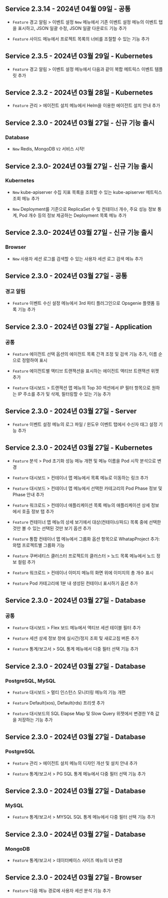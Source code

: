 ## Service 2.3.14​ - 2024년 04월 09일 - 공통​

- <code class="Feature">Feature</code> <span class="uitext">경고 알림</span> &gt; <span class="uitext">이벤트 설정</span> <code class="newfunc">New</code> 메뉴에서 기존 이벤트 설정 메뉴의 이벤트 탭을 표시하고, <span class="uitext">JSON 일괄 수정</span>, <span class="uitext">JSON 일괄 다운로드</span> 기능 추가

- <code class="Feature">Feature</code> 사이드 메뉴에서 프로젝트 목록의 너비를 조절할 수 있는 기능 추가

## Service 2.3.5​ - 2024년 03월 29일 - Kubernetes​

- <code class="Feature">Feature</code> <span class="uitext">경고 알림</span> &gt; <span class="uitext">이벤트 설정</span> 메뉴에서 다음과 같이 복합 메트릭스 이벤트 템플릿 추가

## Service 2.3.2​ - 2024년 03월 28일 - Kubernetes​

- <code class="Feature">Feature</code> <span class="uitext">관리</span> &gt; <span class="uitext">에이전트 설치</span> 메뉴에서 Helm을 이용한 에이전트 설치 안내 추가

## Service 2.3.0​ - 2024년 03월 27일 - 신규 기능 출시​

### Database​

- <code class="New">New</code> Redis, MongoDB <code class="my">V2</code> 서비스 시작!

## Service 2.3.0​ - 2024년 03월 27일 - 신규 기능 출시​

### Kubernetes​

- <code class="New">New</code> kube-apiserver 수집 지표 목록을 조회할 수 있는 <span class="uitext">kube-apiserver 메트릭스 조회</span> 메뉴 추가

- <code class="New">New</code> Deployment를 기준으로 ReplicaSet 수 및 컨테이너 개수, 주요 성능 정보 통계, Pod 개수 등의 정보 제공하는 <span class="uitext">Deployment 목록</span> 메뉴 추가

## Service 2.3.0​ - 2024년 03월 27일 - 신규 기능 출시​

### Browser​

- <code class="New">New</code> 사용자 세션 로그를 검색할 수 있는 <span class="uitext">사용자 세션 로그 검색</span> 메뉴 추가

## Service 2.3.0​ - 2024년 03월 27일 - 공통​

### 경고 알림​

- <code class="Feature">Feature</code> <span class="uitext">이벤트 수신 설정</span> 메뉴에서 3rd 파티 플러그인으로 Opsgenie 플랫폼 등록 기능 추가

## Service 2.3.0​ - 2024년 03월 27일 - Application​

### 공통​

- <code class="Feature">Feature</code> 에이전트 선택 옵션의 에이전트 목록 간격 조정 및 검색 기능 추가, 이름 순으로 정렬하여 표시

- <code class="Feature">Feature</code> 에이전트별 액티브 트랜잭션을 표시하는 <span class="uitext">에이전트 액티브 트랜잭션</span> 위젯 추가

- <code class="Feature">Feature</code> <span class="uitext">대시보드</span> &gt; <span class="uitext">트랜잭션 맵</span> 메뉴의 <span class="uitext">Top 30</span> 섹션에서 IP 필터 항목으로 원하는 IP 주소를 추가 및 삭제, 필터링할 수 있는 기능 추가

## Service 2.3.0​ - 2024년 03월 27일 - Server​

- <code class="Feature">Feature</code> <span class="uitext">이벤트 설정</span> 메뉴의 <span class="uitext">로그 파일 / 윈도우 이벤트</span> 탭에서 수신자 태그 설정 기능 추가

## Service 2.3.0​ - 2024년 03월 27일 - Kubernetes​

- <code class="Feature">Feature</code> <span class="uitext">분석</span> &gt; <span class="uitext">Pod 초기화 성능</span> 메뉴 개편 및 메뉴 이름을 <span class="uitext">Pod 시작 분석</span>으로 변경

- <code class="Feature">Feature</code> <span class="uitext">대시보드</span> &gt; <span class="uitext">컨테이너 맵</span> 메뉴에서 목록 메뉴로 이동하는 링크 추가

- <code class="Feature">Feature</code> <span class="uitext">대시보드</span> &gt; <span class="uitext">컨테이너 맵</span> 메뉴에서 선택한 카테고리의 Pod Phase 정보 및 Phase 안내 추가

- <code class="Feature">Feature</code> <span class="uitext">워크로드</span> &gt; <span class="uitext">컨테이너 애플리케이션 목록</span> 메뉴의 애플리케이션 상세 정보에서 <span class="uitext">호출 정보</span> 탭 추가

- <code class="Feature">Feature</code> <span class="uitext">컨테이너 맵</span> 메뉴의 <span class="uitext">상세 보기</span>에서 대상(컨테이너/파드) 목록 중에 선택한 것만 볼 수 있는 <span class="uitext">선택된 것만 보기</span> 옵션 추가

- <code class="Feature">Feature</code> <span class="uitext">통합 컨테이너 맵</span> 메뉴에서 <span class="uitext">그룹화</span> 옵션 항목으로 <span class="uitext">WhatapProject</span> 추가: 와탭 프로젝트별 그룹화 기능

- <code class="Feature">Feature</code> 쿠버네티스 클러스터 프로젝트의 <span class="uitext">클러스터</span> &gt; <span class="uitext">노드 목록</span> 메뉴에서 노드 정보 컬럼 추가

- <code class="Feature">Feature</code> <span class="uitext">워크로드</span> &gt; <span class="uitext">컨테이너 이미지</span> 메뉴의 화면 위에 이미지의 총 개수 표시

- <code class="Feature">Feature</code> Pod 카테고리에 <span class="uitext">1분 내 생성된 컨테이너 표시하기</span> 옵션 추가

## Service 2.3.0​ - 2024년 03월 27일 - Database​

### 공통​

- <code class="Feature">Feature</code> <span class="uitext">대시보드</span> &gt; <span class="uitext">Flex 보드</span> 메뉴에서 액티브 세션 테이블 필터 추가

- <code class="Feature">Feature</code> <span class="uitext">세션 상세 정보</span> 창에 실시간/정지 조회 및 새로고침 버튼 추가

- <code class="Feature">Feature</code> <span class="uitext">통계/보고서</span> &gt; <span class="uitext">SQL 통계</span> 메뉴에서 다중 필터 선택 기능 추가

## Service 2.3.0​ - 2024년 03월 27일 - Database​

### PostgreSQL, MySQL​

- <code class="Feature">Feature</code> <span class="uitext">대시보드</span> &gt; <span class="uitext">멀티 인스턴스 모니터링</span> 메뉴의 기능 개편

- <code class="Feature">Feature</code> <span class="uitext">Default(xos)</span>, <span class="uitext">Default(rds)</span> 프리셋 추가

- <code class="Feature">Feature</code> 대시보드의 <span class="uitext">SQL Elapse Map</span> 및 <span class="uitext">Slow Query</span> 위젯에서 변경한 Y축 값을 저장하는 기능 추가

## Service 2.3.0​ - 2024년 03월 27일 - Database​

### PostgreSQL​

- <code class="Feature">Feature</code> <span class="uitext">관리</span> &gt; <span class="uitext">에이전트 설치</span> 메뉴의 디자인 개선 및 설치 안내 추가

- <code class="Feature">Feature</code> <span class="uitext">통계/보고서</span> &gt; <span class="uitext">PG SQL 통계</span> 메뉴에서 다중 필터 선택 기능 추가

## Service 2.3.0​ - 2024년 03월 27일 - Database​

### MySQL​

- <code class="Feature">Feature</code> <span class="uitext">통계/보고서</span> &gt; <span class="uitext">MYSQL SQL 통계</span> 메뉴에서 다중 필터 선택 기능 추가

## Service 2.3.0​ - 2024년 03월 27일 - Database​

### MongoDB​

- <code class="Feature">Feature</code> <span class="uitext">통계/보고서</span> &gt; <span class="uitext">데이터베이스 사이즈</span> 메뉴의 UI 변경

## Service 2.3.0​ - 2024년 03월 27일 - Browser​

- <code class="Feature">Feature</code> 다음 메뉴 경로에 사용자 세션 분석 기능 추가

